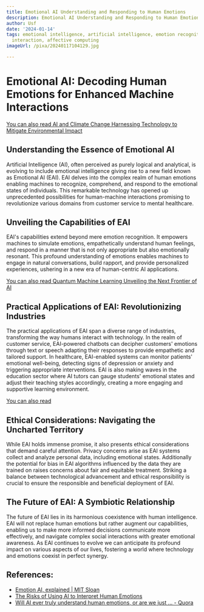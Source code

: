 ```yaml
---
title: Emotional AI Understanding and Responding to Human Emotions
description: Emotional AI Understanding and Responding to Human Emotions
author: Usf
date: '2024-01-14'
tags: emotional intelligence, artificial intelligence, emotion recognition, human-computer
  interaction, affective computing
imageUrl: /pixa/20240117104129.jpg

---
```

# Emotional AI: Decoding Human Emotions for Enhanced Machine Interactions

[You can also read AI and Climate Change Harnessing  Technology  to Mitigate Environmental Impact](AI%20and%20Climate%20Change%20Harnessing%20Technology%20to%20Mitigate%20Environmental%20Impact)


## Understanding the Essence of Emotional AI

Artificial Intelligence (AI), often perceived as purely logical and analytical, is evolving to  include  emotional intelligence giving rise to a  new field known as  Emotional AI (EAI). EAI  delves into the complex realm of human emotions enabling machines to recognize, comprehend, and respond to the emotional states of  individuals.  This remarkable  technology  has opened up  unprecedented  possibilities for human-machine interactions promising to revolutionize various domains from customer service to mental  healthcare.

## Unveiling the Capabilities  of EAI

EAI's capabilities extend beyond mere emotion recognition. It empowers machines to simulate emotions, empathetically understand human  feelings, and respond in a manner that is  not only appropriate but also emotionally resonant. This profound understanding  of emotions enables machines to  engage in natural conversations, build rapport, and provide personalized experiences, ushering in a new era of human-centric AI applications.

[You can also read Quantum Machine Learning Unveiling the Next Frontier of AI](Quantum%20Machine%20Learning%20Unveiling%20the%20Next%20Frontier%20of%20AI)


## Practical Applications  of EAI: Revolutionizing Industries

The practical applications  of EAI span a diverse range of industries, transforming  the way humans interact with technology. In the realm of customer service, EAI-powered chatbots can decipher customers' emotions through text or speech adapting  their responses  to provide empathetic and tailored support. In healthcare, EAI-enabled systems can monitor patients' emotional well-being, detecting signs of depression or  anxiety and triggering appropriate interventions. EAI is  also making waves in the education sector where AI tutors can gauge students' emotional states and adjust their teaching styles accordingly, creating a more engaging and supportive  learning environment.

[You can also read ]()


##  Ethical Considerations: Navigating the Uncharted Territory

While EAI holds immense promise,  it  also presents ethical considerations that demand careful  attention. Privacy concerns arise  as EAI systems collect and analyze personal  data, including emotional states. Additionally the potential for bias  in EAI algorithms influenced  by the data they are trained on raises concerns about fair and  equitable treatment. Striking a balance between technological advancement and ethical responsibility is crucial to ensure the responsible and beneficial deployment of EAI.

## The Future  of EAI: A Symbiotic Relationship

The future of EAI lies in its harmonious coexistence  with human intelligence. EAI  will not replace human emotions but rather augment our  capabilities, enabling us to make more informed decisions communicate more effectively, and navigate complex social interactions with greater emotional awareness. As EAI continues to evolve we can anticipate its profound impact on various aspects of  our lives, fostering  a world where technology and emotions coexist in perfect synergy.

## References:
- [Emotion AI, explained | MIT Sloan](https://mitsloan.mit.edu/ideas-made-to-matter/emotion-ai-explained)
- [The Risks of Using AI to Interpret Human Emotions](https://hbr.org/2019/11/the-risks-of-using-ai-to-interpret-human-emotions)
- [Will AI ever truly understand human emotions, or are we just ... - Quora](https://www.quora.com/Will-AI-ever-truly-understand-human-emotions-or-are-we-just-chasing-a-digital-mirage)
